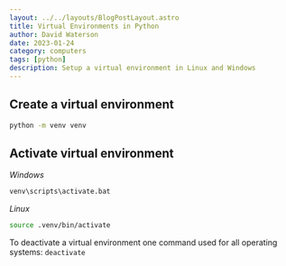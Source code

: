 ```yaml
---
layout: ../../layouts/BlogPostLayout.astro
title: Virtual Environments in Python
author: David Waterson
date: 2023-01-24
category: computers
tags: [python]
description: Setup a virtual environment in Linux and Windows  
---
```

## Create a virtual environment

```bash
python -m venv venv
```

## Activate virtual environment

*Windows*
```bash
venv\scripts\activate.bat
```   
*Linux*
```bash
source .venv/bin/activate
```
To deactivate a virtual environment one command used for all operating systems:
`deactivate`